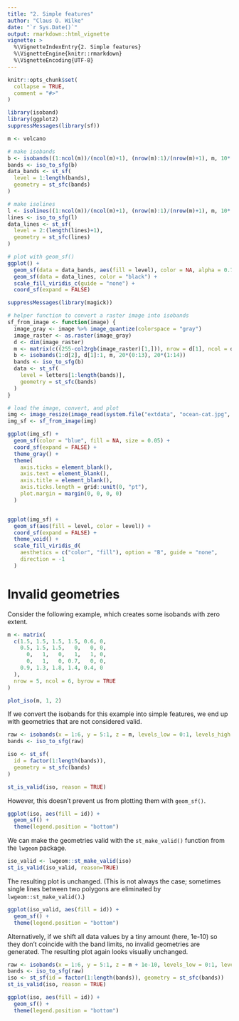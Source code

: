 ```yaml
---
title: "2. Simple features"
author: "Claus O. Wilke"
date: "`r Sys.Date()`"
output: rmarkdown::html_vignette
vignette: >
  %\VignetteIndexEntry{2. Simple features}
  %\VignetteEngine{knitr::rmarkdown}
  %\VignetteEncoding{UTF-8}
---
```


```r
knitr::opts_chunk$set(
  collapse = TRUE,
  comment = "#>"
)
```

```r
library(isoband)
library(ggplot2)
suppressMessages(library(sf))

m <- volcano

# make isobands
b <- isobands((1:ncol(m))/(ncol(m)+1), (nrow(m):1)/(nrow(m)+1), m, 10*(9:19), 10*(10:20))
bands <- iso_to_sfg(b)
data_bands <- st_sf(
  level = 1:length(bands),
  geometry = st_sfc(bands)
)

# make isolines
l <- isolines((1:ncol(m))/(ncol(m)+1), (nrow(m):1)/(nrow(m)+1), m, 10*(10:19))
lines <- iso_to_sfg(l)
data_lines <- st_sf(
  level = 2:(length(lines)+1),
  geometry = st_sfc(lines)
)

# plot with geom_sf()
ggplot() +
  geom_sf(data = data_bands, aes(fill = level), color = NA, alpha = 0.7) +
  geom_sf(data = data_lines, color = "black") +
  scale_fill_viridis_c(guide = "none") +
  coord_sf(expand = FALSE)
```

```r
suppressMessages(library(magick))

# helper function to convert a raster image into isobands
sf_from_image <- function(image) {
  image_gray <- image %>% image_quantize(colorspace = "gray")
  image_raster <- as.raster(image_gray)
  d <- dim(image_raster)
  m <- matrix(c((255-col2rgb(image_raster)[1,])), nrow = d[1], ncol = d[2], byrow = TRUE)
  b <- isobands(1:d[2], d[1]:1, m, 20*(0:13), 20*(1:14))
  bands <- iso_to_sfg(b)
  data <- st_sf(
    level = letters[1:length(bands)],
    geometry = st_sfc(bands)
  )
}

# load the image, convert, and plot
img <- image_resize(image_read(system.file("extdata", "ocean-cat.jpg", package = "isoband")), "200x200")
img_sf <- sf_from_image(img)

ggplot(img_sf) + 
  geom_sf(color = "blue", fill = NA, size = 0.05) + 
  coord_sf(expand = FALSE) +
  theme_gray() +
  theme(
    axis.ticks = element_blank(),
    axis.text = element_blank(),
    axis.title = element_blank(),
    axis.ticks.length = grid::unit(0, "pt"),
    plot.margin = margin(0, 0, 0, 0)
  )


ggplot(img_sf) + 
  geom_sf(aes(fill = level, color = level)) + 
  coord_sf(expand = FALSE) +
  theme_void() + 
  scale_fill_viridis_d(
    aesthetics = c("color", "fill"), option = "B", guide = "none",
    direction = -1
  )
```

# Invalid geometries

Consider the following example, which creates some isobands with zero extent.
```r
m <- matrix(
  c(1.5, 1.5, 1.5, 1.5, 0.6, 0,
    0.5, 1.5, 1.5,   0,   0, 0,
      0,   1,   0,   1,   1, 0,
      0,   1,   0, 0.7,   0, 0,
    0.9, 1.3, 1.8, 1.4, 0.4, 0
  ),
  nrow = 5, ncol = 6, byrow = TRUE
)

plot_iso(m, 1, 2)
```

If we convert the isobands for this example into simple features, we end up with geometries that are not considered valid.

```r
raw <- isobands(x = 1:6, y = 5:1, z = m, levels_low = 0:1, levels_high = 1:2)
bands <- iso_to_sfg(raw)

iso <- st_sf(
  id = factor(1:length(bands)),
  geometry = st_sfc(bands)
)

st_is_valid(iso, reason = TRUE)
```

However, this doesn't prevent us from plotting them with `geom_sf()`.
```r
ggplot(iso, aes(fill = id)) + 
  geom_sf() +
  theme(legend.position = "bottom")
```

We can make the geometries valid with the `st_make_valid()` function from the `lwgeom` package.
```r
iso_valid <- lwgeom::st_make_valid(iso)
st_is_valid(iso_valid, reason=TRUE)
```

The resulting plot is unchanged. (This is not always the case; sometimes single lines between two polygons are eliminated by `lwgeom::st_make_valid()`.)
```r
ggplot(iso_valid, aes(fill = id)) +
  geom_sf() +
  theme(legend.position = "bottom")
```

Alternatively, if we shift all data values by a tiny amount (here, 1e-10) so they don't coincide with the band limits, no invalid geometries are generated. The resulting plot again looks visually unchanged.
```r
raw <- isobands(x = 1:6, y = 5:1, z = m + 1e-10, levels_low = 0:1, levels_high = 1:2)
bands <- iso_to_sfg(raw)
iso <- st_sf(id = factor(1:length(bands)), geometry = st_sfc(bands))
st_is_valid(iso, reason = TRUE)

ggplot(iso, aes(fill = id)) +
  geom_sf() +
  theme(legend.position = "bottom")
```
